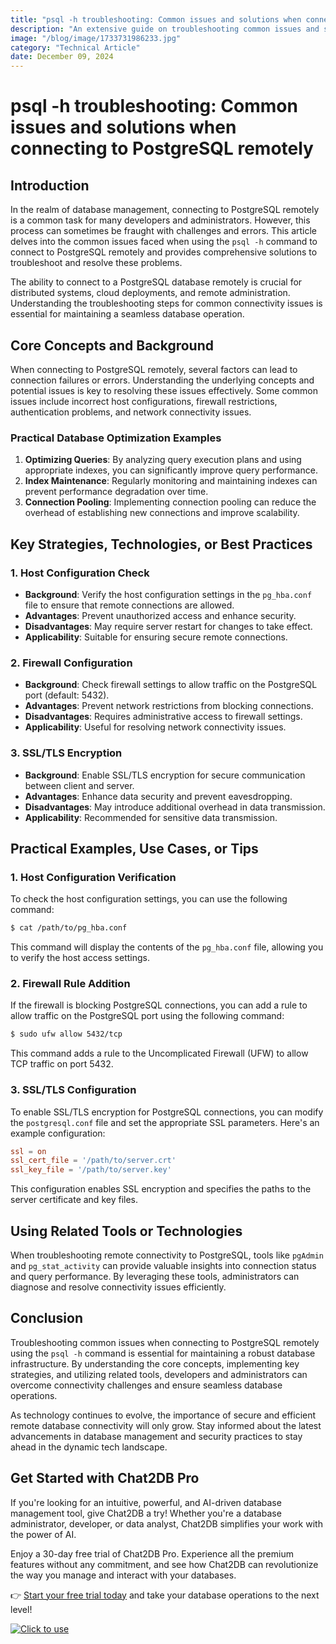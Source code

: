 ```yaml
---
title: "psql -h troubleshooting: Common issues and solutions when connecting to PostgreSQL remotely"
description: "An extensive guide on troubleshooting common issues and solutions when connecting to PostgreSQL remotely using psql -h command."
image: "/blog/image/1733731986233.jpg"
category: "Technical Article"
date: December 09, 2024
---
```


# psql -h troubleshooting: Common issues and solutions when connecting to PostgreSQL remotely


<Authors date="December 09, 2024">
  <Author name="Ethan Clarke" link="https://chat2db.ai" />
</Authors>

## Introduction

In the realm of database management, connecting to PostgreSQL remotely is a common task for many developers and administrators. However, this process can sometimes be fraught with challenges and errors. This article delves into the common issues faced when using the `psql -h` command to connect to PostgreSQL remotely and provides comprehensive solutions to troubleshoot and resolve these problems.

The ability to connect to a PostgreSQL database remotely is crucial for distributed systems, cloud deployments, and remote administration. Understanding the troubleshooting steps for common connectivity issues is essential for maintaining a seamless database operation.

## Core Concepts and Background

When connecting to PostgreSQL remotely, several factors can lead to connection failures or errors. Understanding the underlying concepts and potential issues is key to resolving these issues effectively. Some common issues include incorrect host configurations, firewall restrictions, authentication problems, and network connectivity issues.

### Practical Database Optimization Examples

1. **Optimizing Queries**: By analyzing query execution plans and using appropriate indexes, you can significantly improve query performance.
2. **Index Maintenance**: Regularly monitoring and maintaining indexes can prevent performance degradation over time.
3. **Connection Pooling**: Implementing connection pooling can reduce the overhead of establishing new connections and improve scalability.

## Key Strategies, Technologies, or Best Practices

### 1. Host Configuration Check

- **Background**: Verify the host configuration settings in the `pg_hba.conf` file to ensure that remote connections are allowed.
- **Advantages**: Prevent unauthorized access and enhance security.
- **Disadvantages**: May require server restart for changes to take effect.
- **Applicability**: Suitable for ensuring secure remote connections.

### 2. Firewall Configuration

- **Background**: Check firewall settings to allow traffic on the PostgreSQL port (default: 5432).
- **Advantages**: Prevent network restrictions from blocking connections.
- **Disadvantages**: Requires administrative access to firewall settings.
- **Applicability**: Useful for resolving network connectivity issues.

### 3. SSL/TLS Encryption

- **Background**: Enable SSL/TLS encryption for secure communication between client and server.
- **Advantages**: Enhance data security and prevent eavesdropping.
- **Disadvantages**: May introduce additional overhead in data transmission.
- **Applicability**: Recommended for sensitive data transmission.

## Practical Examples, Use Cases, or Tips

### 1. Host Configuration Verification

To check the host configuration settings, you can use the following command:
```bash
$ cat /path/to/pg_hba.conf
```
This command will display the contents of the `pg_hba.conf` file, allowing you to verify the host access settings.

### 2. Firewall Rule Addition

If the firewall is blocking PostgreSQL connections, you can add a rule to allow traffic on the PostgreSQL port using the following command:
```bash
$ sudo ufw allow 5432/tcp
```
This command adds a rule to the Uncomplicated Firewall (UFW) to allow TCP traffic on port 5432.

### 3. SSL/TLS Configuration

To enable SSL/TLS encryption for PostgreSQL connections, you can modify the `postgresql.conf` file and set the appropriate SSL parameters. Here's an example configuration:
```conf
ssl = on
ssl_cert_file = '/path/to/server.crt'
ssl_key_file = '/path/to/server.key'
```
This configuration enables SSL encryption and specifies the paths to the server certificate and key files.

## Using Related Tools or Technologies

When troubleshooting remote connectivity to PostgreSQL, tools like `pgAdmin` and `pg_stat_activity` can provide valuable insights into connection status and query performance. By leveraging these tools, administrators can diagnose and resolve connectivity issues efficiently.

## Conclusion

Troubleshooting common issues when connecting to PostgreSQL remotely using the `psql -h` command is essential for maintaining a robust database infrastructure. By understanding the core concepts, implementing key strategies, and utilizing related tools, developers and administrators can overcome connectivity challenges and ensure seamless database operations.

As technology continues to evolve, the importance of secure and efficient remote database connectivity will only grow. Stay informed about the latest advancements in database management and security practices to stay ahead in the dynamic tech landscape.

## Get Started with Chat2DB Pro

If you're looking for an intuitive, powerful, and AI-driven database management tool, give Chat2DB a try! Whether you're a database administrator, developer, or data analyst, Chat2DB simplifies your work with the power of AI.

Enjoy a 30-day free trial of Chat2DB Pro. Experience all the premium features without any commitment, and see how Chat2DB can revolutionize the way you manage and interact with your databases.

👉 [Start your free trial today](https://chat2db.ai/pricing) and take your database operations to the next level!


[![Click to use](/image/blog/bg/chat2db.jpg)](https://chat2db.ai/)
